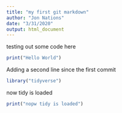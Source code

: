```yaml
---
title: "my first git markdown"
author: "Jon Nations"
date: "3/31/2020"
output: html_document
---
```

testing out some code here

```r
print("Hello World")
```

Adding a second line since the first commit
```r
library("tidyverse")
```

now tidy is loaded
```r
print("nopw tidy is loaded")
```


